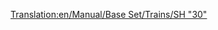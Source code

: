 [[Translation:en/Manual/Base Set/Trains/SH "30"]]
{{en/Manual/Base Set/Trains/Trains|Image=[[File:en/Manual/Base Set/Trains/Sh30.png]]
|Cost=£30,468 ($60.936) 
|Speed=160 km/h (100 mph)
|Weight=84 t
|Power=3,600 hp (2.685 kW)
|Annual=£2,531 ($5.062)
|Designed=1965
|Lifespan=23
|Capacity=N/A
|Description=This is usually the first electric locomotive available to a player in the game. It isn't any faster than the [[en/Manual/Base Set/Trains/Floss "47"]] diesel locomotive, but it's  lighter by 28 t, and more powerful with an additional 1080 hp.  Therefore, it's an immediate improvement, and usually a good choice for longer, slower trains.
|Real-life=The SH "30" was really the [https://www.wikipedia.org/wiki/British Rail Class 86 BR Class "86"], an electric locomotive capable of speeds of up to 100mph. Primarily designed to pull expresses up and down the West Coast Main Line in Britain.  Like the Metro-Cammell DMU these machines date from the early 1960's and the original West Coast Line Electrification scheme. Incredibly, some are still used today to pull the occasional train on the West Coast Line, and used more so in East Anglia.
}}